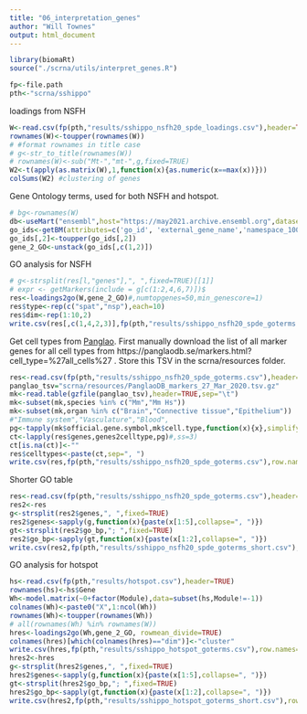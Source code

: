 ```yaml
---
title: "06_interpretation_genes"
author: "Will Townes"
output: html_document
---
```


```r
library(biomaRt)
source("./scrna/utils/interpret_genes.R")

fp<-file.path
pth<-"scrna/sshippo"
```
loadings from NSFH
```r
W<-read.csv(fp(pth,"results/sshippo_nsfh20_spde_loadings.csv"),header=TRUE,row.names=1)
rownames(W)<-toupper(rownames(W))
# #format rownames in title case
# g<-str_to_title(rownames(W))
# rownames(W)<-sub("Mt-","mt-",g,fixed=TRUE)
W2<-t(apply(as.matrix(W),1,function(x){as.numeric(x==max(x))}))
colSums(W2) #clustering of genes
```
Gene Ontology terms, used for both NSFH and hotspot.
```r
# bg<-rownames(W)
db<-useMart("ensembl",host="https://may2021.archive.ensembl.org",dataset='mmusculus_gene_ensembl')
go_ids<-getBM(attributes=c('go_id', 'external_gene_name','namespace_1003'), filters='external_gene_name', values=rownames(W), mart=db)
go_ids[,2]<-toupper(go_ids[,2])
gene_2_GO<-unstack(go_ids[,c(1,2)])
```
GO analysis for NSFH
```r
# g<-strsplit(res[l,"genes"],", ",fixed=TRUE)[[1]]
# expr <- getMarkers(include = g[c(1:2,4,6,7)])$
res<-loadings2go(W,gene_2_GO)#,numtopgenes=50,min_genescore=1)
res$type<-rep(c("spat","nsp"),each=10)
res$dim<-rep(1:10,2)
write.csv(res[,c(1,4,2,3)],fp(pth,"results/sshippo_nsfh20_spde_goterms.csv"),row.names=FALSE)
```
Get cell types from [Panglao](https://panglaodb.se). First manually download the list of all marker genes for all cell types from https://panglaodb.se/markers.html?cell_type=%27all_cells%27 . Store this TSV in the scrna/resources folder.
```r
res<-read.csv(fp(pth,"results/sshippo_nsfh20_spde_goterms.csv"),header=TRUE)
panglao_tsv="scrna/resources/PanglaoDB_markers_27_Mar_2020.tsv.gz"
mk<-read.table(gzfile(panglao_tsv),header=TRUE,sep="\t")
mk<-subset(mk,species %in% c("Mm","Mm Hs"))
mk<-subset(mk,organ %in% c("Brain","Connective tissue","Epithelium"))
#"Immune system","Vasculature","Blood",
pg<-tapply(mk$official.gene.symbol,mk$cell.type,function(x){x},simplify=FALSE)
ct<-lapply(res$genes,genes2celltype,pg)#,ss=3)
ct[is.na(ct)]<-""
res$celltypes<-paste(ct,sep=", ")
write.csv(res,fp(pth,"results/sshippo_nsfh20_spde_goterms.csv"),row.names=FALSE)
```
Shorter GO table
```r
res<-read.csv(fp(pth,"results/sshippo_nsfh20_spde_goterms.csv"),header=TRUE)
res2<-res
g<-strsplit(res2$genes,", ",fixed=TRUE)
res2$genes<-sapply(g,function(x){paste(x[1:5],collapse=", ")})
gt<-strsplit(res2$go_bp,"; ",fixed=TRUE)
res2$go_bp<-sapply(gt,function(x){paste(x[1:2],collapse=", ")})
write.csv(res2,fp(pth,"results/sshippo_nsfh20_spde_goterms_short.csv"),row.names=FALSE)
```

GO analysis for hotspot
```r
hs<-read.csv(fp(pth,"results/hotspot.csv"),header=TRUE)
rownames(hs)<-hs$Gene
Wh<-model.matrix(~0+factor(Module),data=subset(hs,Module!=-1))
colnames(Wh)<-paste0("X",1:ncol(Wh))
rownames(Wh)<-toupper(rownames(Wh))
# all(rownames(Wh) %in% rownames(W))
hres<-loadings2go(Wh,gene_2_GO, rowmean_divide=TRUE)
colnames(hres)[which(colnames(hres)=="dim")]<-"cluster"
write.csv(hres,fp(pth,"results/sshippo_hotspot_goterms.csv"),row.names=FALSE)
hres2<-hres
g<-strsplit(hres2$genes,", ",fixed=TRUE)
hres2$genes<-sapply(g,function(x){paste(x[1:5],collapse=", ")})
gt<-strsplit(hres2$go_bp,"; ",fixed=TRUE)
hres2$go_bp<-sapply(gt,function(x){paste(x[1:2],collapse=", ")})
write.csv(hres2,fp(pth,"results/sshippo_hotspot_goterms_short.csv"),row.names=FALSE)
```
